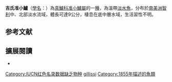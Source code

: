 {{Speciesbox
| status = DD
| status_system = IUCN3.1
| taxon = Percilia gillissi
| authority = [[Girard|Girard]], 1855
| synonyms = *''Percilia gracilis'' {{small|Philippi, 1866}}
}}

'''吉氏准小鱸'''（[[學名|學名]]：{{lang|la|''Percilia gillissi''}}）為[[真鱸科|真鱸科]][[准小鱸屬|准小鱸屬]]的一[[種|種]]，為溫帶[[淡水魚|淡水魚]]，分布於[[南美洲|南美洲]][[智利|智利]]中、北部淡水流域，體長可達9公分，棲息在底中層水域，生活習性不明。{{r|FishBase}}

==参考文献==
{{reflist|refs=
<ref name=FishBase>{{FishBase_species|genus=Percilia|species=gillissi|year=2016|month=8}}</ref>
}}

== 擴展閱讀 == 
*{{wikispecies-inline|Percilia gillissi|吉氏准小鱸}}
{{taxonbar}}
{{魚類小作品}}

[[Category:IUCN红色名录数据缺乏物种|Category:IUCN红色名录数据缺乏物种]]
[[Category:准小鱸屬|gillissi]]
[[Category:1855年描述的魚類|Category:1855年描述的魚類]]